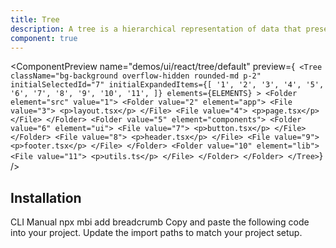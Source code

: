 ```yaml
---
title: Tree
description: A tree is a hierarchical representation of data that presents a parent-child relationship between different items.
component: true
---
```


<ComponentPreview
  name="demos/ui/react/tree/default"
  preview={` <Tree
            className="bg-background overflow-hidden rounded-md p-2"
            initialSelectedId="7"
            initialExpandedItems={[
               '1',
               '2',
               '3',
               '4',
               '5',
               '6',
               '7',
               '8',
               '9',
               '10',
               '11',
            ]}
            elements={ELEMENTS}
         >
            <Folder element="src" value="1">
               <Folder value="2" element="app">
                  <File value="3">
                     <p>layout.tsx</p>
                  </File>
                  <File value="4">
                     <p>page.tsx</p>
                  </File>
               </Folder>
               <Folder value="5" element="components">
                  <Folder value="6" element="ui">
                     <File value="7">
                        <p>button.tsx</p>
                     </File>
                  </Folder>
                  <File value="8">
                     <p>header.tsx</p>
                  </File>
                  <File value="9">
                     <p>footer.tsx</p>
                  </File>
               </Folder>
               <Folder value="10" element="lib">
                  <File value="11">
                     <p>utils.ts</p>
                  </File>
               </Folder>
            </Folder>
         </Tree>`}
/>

## Installation

<Tabs defaultValue="cli">
<TabsList>
<TabsTrigger value="cli">
CLI
</TabsTrigger>
<TabsTrigger value="manual">  
Manual
</TabsTrigger>
</TabsList>

<TabsContent value="cli">
<Bash>
<BashCommand>npx</BashCommand> mbi add breadcrumb
</Bash>
</TabsContent>

<TabsContent value="manual">
<Steps>
  <Step>Copy and paste the following code into your project.</Step>
  <ComponentSource name={["ui/react/tree"]} extension={["tsx"]} />
  <Step>Update the import paths to match your project setup.</Step>
</Steps>
</TabsContent>
</Tabs>
